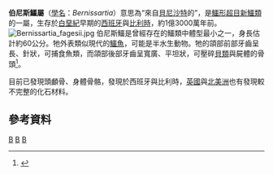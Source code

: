 {{Automatic taxobox
| taxon = Bernissartia
| authority = [[路易斯·道羅|Dollo]], 1883
| status = fossil
| fossil_range = {{fossil_range|130|110}}
| image = Bernissartia_BW.jpg
| type_species = '''伯尼斯鱷<br>''Bernissartia fagesii'''''
| type_species_authority = Dollo, 1883
}}

'''伯尼斯鱷屬'''（[[學名|學名]]：''Bernissartia''）意思為“來自[[貝尼沙特|貝尼沙特]]的”，是[[鱷形超目|鱷形超目]][[新鱷類|新鱷類]]的一屬，生存於[[白堊紀|白堊紀]]早期的[[西班牙|西班牙]]與[[比利時|比利時]]，約1億3000萬年前。
[[File:Bernissartia_fagesii.jpg|thumb]] 
伯尼斯鱷是曾經存在的鱷類中體型最小之一，身長估計約60公分。牠外表類似現代的[[鱷魚|鱷魚]]，可能是半水生動物。牠的頜部前部牙齒呈長、針狀，可捕食魚類，而頜部後部牙齒呈寬廣、平坦狀，可壓碎[[貝類|貝類]]與屍體的骨頭<ref name=EoDP>{{cite book |editor=Palmer, D.|year=1999 |title= The Marshall Illustrated Encyclopedia of Dinosaurs and Prehistoric Animals|publisher= Marshall Editions|location=London|page= 100|isbn= 1-84028-152-9}}</ref>。

目前已發現頭顱骨、身體骨骼，發現於西班牙與比利時，[[英國|英國]]與[[北美洲|北美洲]]也有發現較不完整的化石材料。

==參考資料==
{{reflist}}
{{新鱷類|N.}}
{{Taxonbar|from=Q3234485}}

[[Category:鱷形超目|B]]
[[Category:白堊紀鱷形類|B]]
[[Category:1883年描述的分类群|B]]


{{Crocodilia-stub}}
{{Paleo-reptile-stub}}